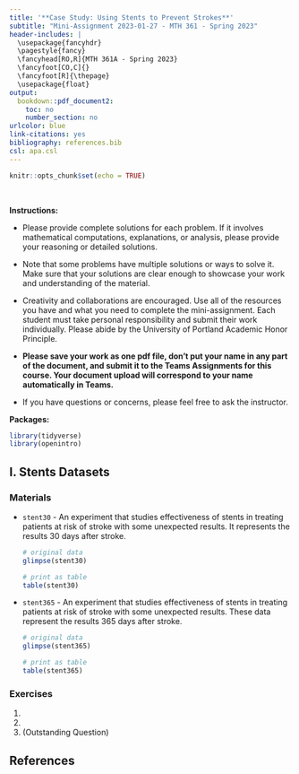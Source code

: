 ---
title: '**Case Study: Using Stents to Prevent Strokes**'
subtitle: "Mini-Assignment 2023-01-27 - MTH 361 - Spring 2023"
header-includes: |
  \usepackage{fancyhdr}
  \pagestyle{fancy}
  \fancyhead[RO,R]{MTH 361A - Spring 2023}
  \fancyfoot[CO,C]{}
  \fancyfoot[R]{\thepage}
  \usepackage{float}
output:
  bookdown::pdf_document2:
    toc: no
    number_section: no
urlcolor: blue
link-citations: yes
bibliography: references.bib
csl: apa.csl
---

```{r setup, include=FALSE}
knitr::opts_chunk$set(echo = TRUE)
```

\

**Instructions:**
 
 * Please provide complete solutions for each problem. If it involves mathematical computations, explanations, or analysis, please provide your reasoning or detailed solutions.
 
 * Note that some problems have multiple solutions or ways to solve it. Make sure that your solutions are clear enough to showcase your work and understanding of the material.
 
 * Creativity and collaborations are encouraged. Use all of the resources you have and what you need to complete the mini-assignment. Each student must take personal responsibility and submit their work individually. Please abide by the University of Portland Academic Honor Principle.
 
 * **Please save your work as one pdf file, don't put your name in any part of the document, and submit it to the Teams Assignments for this course. Your document upload will correspond to your name automatically in Teams.**
 
 * If you have questions or concerns, please feel free to ask the instructor.
 
**Packages:**

```{r message=FALSE, warning=FALSE}
library(tidyverse)
library(openintro)
```

\newpage

## I. Stents Datasets

### Materials

* `stent30` - An experiment that studies effectiveness of stents in treating patients at risk of stroke with some unexpected results. It represents the results 30 days after stroke.

    ```{r}
    # original data
    glimpse(stent30)

    # print as table
    table(stent30)
    ```

* `stent365` - An experiment that studies effectiveness of stents in treating patients at risk of stroke with some unexpected results. These data represent the results 365 days after stroke.

    ```{r}
    # original data
    glimpse(stent365)

    # print as table
    table(stent365)
    ```

### Exercises

1. 

2.

3. (Outstanding Question) 

\newpage

## References {#ref}

<div id="refs"></div>
